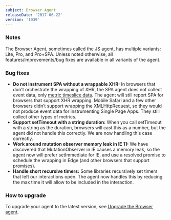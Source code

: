 ```yaml
---
subject: Browser Agent
releaseDate: '2017-06-22'
version: '1039'
---
```


### Notes

The Browser Agent, sometimes called the JS agent, has multiple variants: Lite, Pro, and Pro+SPA. Unless noted otherwise, all features/improvements/bug fixes are available in all variants of the agent.

### Bug fixes

* **Do not instrument SPA without a wrappable XHR:** In browsers that don't orchestrate the wrapping of XHR, the SPA agent does not collect event data, only [metric timeslice data](https://docs.newrelic.com/docs/data-analysis/metrics/analyze-your-metrics/data-collection-metric-timeslice-event-data). The agent will still report SPA for browsers that support XHR wrapping. Mobile Safari and a few other browsers didn’t support wrapping the XMLHttpRequest, so they would not produce event data for instrumenting Single Page Apps. They still collect other types of metrics.
* **Support setTimeout with a string duration:** When you call setTimeout with a string as the duration, browsers will cast this as a number, but the agent did not handle this correctly. We are now handling this case correctly.
* **Work around mutation observer memory leak in IE 11:** We have discovered that MutationObserver in IE causes a memory leak, so the agent now will prefer setImmediate for IE, and use a resolved promise to schedule the wrapping in Edge (and other browsers that support promises).
* **Handle short recursive timers:** Some libraries recursively set timers that left our interactions open. The agent now handles this by reducing the max time it will allow to be included in the interaction.

### How to upgrade

To upgrade your agent to the latest version, see [Upgrade the Browser agent](https://docs.newrelic.com/docs/browser/new-relic-browser/installation-configuration/upgrade-browser-agent).
